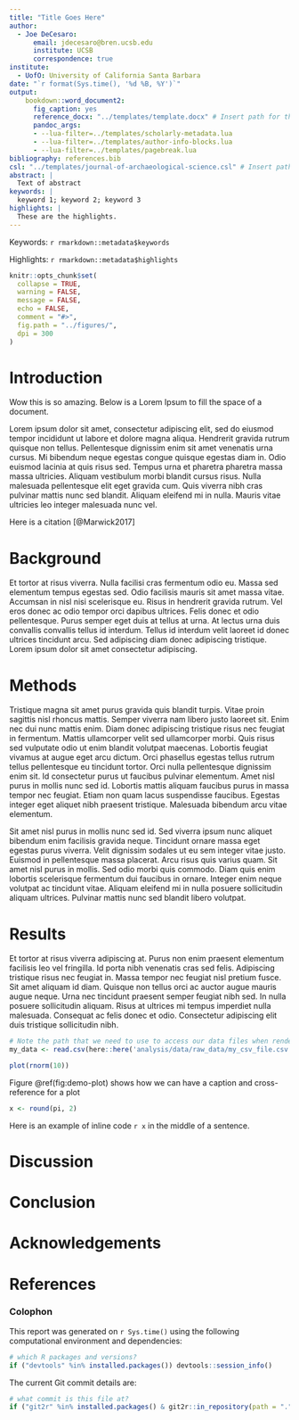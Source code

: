```yaml
---
title: "Title Goes Here"
author:
  - Joe DeCesaro:
      email: jdecesaro@bren.ucsb.edu
      institute: UCSB
      correspondence: true
institute:
  - UofO: University of California Santa Barbara
date: "`r format(Sys.time(), '%d %B, %Y')`"
output: 
    bookdown::word_document2:
      fig_caption: yes
      reference_docx: "../templates/template.docx" # Insert path for the DOCX file
      pandoc_args:
      - --lua-filter=../templates/scholarly-metadata.lua
      - --lua-filter=../templates/author-info-blocks.lua
      - --lua-filter=../templates/pagebreak.lua
bibliography: references.bib
csl: "../templates/journal-of-archaeological-science.csl" # Insert path for the bib-style
abstract: |
  Text of abstract
keywords: |
  keyword 1; keyword 2; keyword 3
highlights: |
  These are the highlights. 
---
```


<!-- This is the format for text comments that will be ignored during renderings. Do not put R code in these comments because it will not be ignored. -->

<!-- With the following code you can access and display values from the yml header above. -->

Keywords: `r rmarkdown::metadata$keywords`

Highlights: `r rmarkdown::metadata$highlights`

<!-- The following code chunk defines some general settings how code chunks should behave. -->

```r
knitr::opts_chunk$set(
  collapse = TRUE,
  warning = FALSE,
  message = FALSE,
  echo = FALSE,
  comment = "#>",
  fig.path = "../figures/",
  dpi = 300
)
```

<!-- The actual document text starts here: -->

# Introduction

Wow this is so amazing. Below is a Lorem Ipsum to fill the space of a document.

Lorem ipsum dolor sit amet, consectetur adipiscing elit, sed do eiusmod tempor incididunt ut labore et dolore magna aliqua. Hendrerit gravida rutrum quisque non tellus. Pellentesque dignissim enim sit amet venenatis urna cursus. Mi bibendum neque egestas congue quisque egestas diam in. Odio euismod lacinia at quis risus sed. Tempus urna et pharetra pharetra massa massa ultricies. Aliquam vestibulum morbi blandit cursus risus. Nulla malesuada pellentesque elit eget gravida cum. Quis viverra nibh cras pulvinar mattis nunc sed blandit. Aliquam eleifend mi in nulla. Mauris vitae ultricies leo integer malesuada nunc vel.

Here is a citation [@Marwick2017]

# Background

Et tortor at risus viverra. Nulla facilisi cras fermentum odio eu. Massa sed elementum tempus egestas sed. Odio facilisis mauris sit amet massa vitae. Accumsan in nisl nisi scelerisque eu. Risus in hendrerit gravida rutrum. Vel eros donec ac odio tempor orci dapibus ultrices. Felis donec et odio pellentesque. Purus semper eget duis at tellus at urna. At lectus urna duis convallis convallis tellus id interdum. Tellus id interdum velit laoreet id donec ultrices tincidunt arcu. Sed adipiscing diam donec adipiscing tristique. Lorem ipsum dolor sit amet consectetur adipiscing.

# Methods

Tristique magna sit amet purus gravida quis blandit turpis. Vitae proin sagittis nisl rhoncus mattis. Semper viverra nam libero justo laoreet sit. Enim nec dui nunc mattis enim. Diam donec adipiscing tristique risus nec feugiat in fermentum. Mattis ullamcorper velit sed ullamcorper morbi. Quis risus sed vulputate odio ut enim blandit volutpat maecenas. Lobortis feugiat vivamus at augue eget arcu dictum. Orci phasellus egestas tellus rutrum tellus pellentesque eu tincidunt tortor. Orci nulla pellentesque dignissim enim sit. Id consectetur purus ut faucibus pulvinar elementum. Amet nisl purus in mollis nunc sed id. Lobortis mattis aliquam faucibus purus in massa tempor nec feugiat. Etiam non quam lacus suspendisse faucibus. Egestas integer eget aliquet nibh praesent tristique. Malesuada bibendum arcu vitae elementum.

Sit amet nisl purus in mollis nunc sed id. Sed viverra ipsum nunc aliquet bibendum enim facilisis gravida neque. Tincidunt ornare massa eget egestas purus viverra. Velit dignissim sodales ut eu sem integer vitae justo. Euismod in pellentesque massa placerat. Arcu risus quis varius quam. Sit amet nisl purus in mollis. Sed odio morbi quis commodo. Diam quis enim lobortis scelerisque fermentum dui faucibus in ornare. Integer enim neque volutpat ac tincidunt vitae. Aliquam eleifend mi in nulla posuere sollicitudin aliquam ultrices. Pulvinar mattis nunc sed blandit libero volutpat.

# Results

Et tortor at risus viverra adipiscing at. Purus non enim praesent elementum facilisis leo vel fringilla. Id porta nibh venenatis cras sed felis. Adipiscing tristique risus nec feugiat in. Massa tempor nec feugiat nisl pretium fusce. Sit amet aliquam id diam. Quisque non tellus orci ac auctor augue mauris augue neque. Urna nec tincidunt praesent semper feugiat nibh sed. In nulla posuere sollicitudin aliquam. Risus at ultrices mi tempus imperdiet nulla malesuada. Consequat ac felis donec et odio. Consectetur adipiscing elit duis tristique sollicitudin nibh.

```r
# Note the path that we need to use to access our data files when rendering this document
my_data <- read.csv(here::here('analysis/data/raw_data/my_csv_file.csv'))
```

```r
plot(rnorm(10))
```

Figure \@ref(fig:demo-plot) shows how we can have a caption and cross-reference for a plot

```r
x <- round(pi, 2)
```

Here is an example of inline code `r x` in the middle of a sentence. 

# Discussion

# Conclusion

# Acknowledgements

<!-- The following line inserts a page break  -->

\newpage

# References 

<!-- The following line ensures the references appear here for the MS Word or HTML output files, rather than right at the end of the document (this will not work for PDF files):  -->

<div id="refs"></div>

\newpage

### Colophon

This report was generated on `r Sys.time()` using the following computational environment and dependencies: 

```r
# which R packages and versions?
if ("devtools" %in% installed.packages()) devtools::session_info()
```

The current Git commit details are:

```r
# what commit is this file at? 
if ("git2r" %in% installed.packages() & git2r::in_repository(path = ".")) git2r::repository(here::here())  
```
